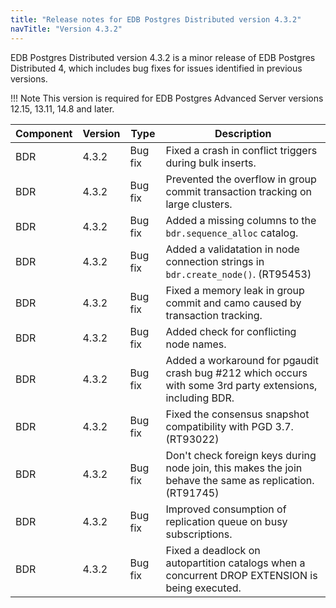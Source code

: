 ```yaml
---
title: "Release notes for EDB Postgres Distributed version 4.3.2"
navTitle: "Version 4.3.2"
---
```


EDB Postgres Distributed version 4.3.2 is a minor release of EDB Postgres Distributed 4, which includes bug fixes for issues identified in previous versions.

!!! Note
    This version is required for EDB Postgres Advanced Server versions 12.15, 13.11, 14.8 and later.

| Component | Version |  Type           |                                                   Description                                                           |
| --------- | ------- | --------------- | ------------------------------------------------------------------------------------------------------------------------|
| BDR       | 4.3.2   | Bug fix         | Fixed a crash in conflict triggers during bulk inserts. |
| BDR       | 4.3.2   | Bug fix         | Prevented the overflow in group commit transaction tracking on large clusters. |
| BDR       | 4.3.2   | Bug fix         | Added a missing columns to the `bdr.sequence_alloc` catalog. |
| BDR       | 4.3.2   | Bug fix         | Added a validatation in node connection strings in `bdr.create_node()`. (RT95453) |
| BDR       | 4.3.2   | Bug fix         | Fixed a memory leak in group commit and camo caused by transaction tracking. |
| BDR       | 4.3.2   | Bug fix         | Added check for conflicting node names. |
| BDR       | 4.3.2   | Bug fix         | Added a workaround for pgaudit crash bug #212 which occurs with some 3rd party extensions, including BDR. |
| BDR       | 4.3.2   | Bug fix         | Fixed the consensus snapshot compatibility with PGD 3.7. (RT93022) |
| BDR       | 4.3.2   | Bug fix         | Don't check foreign keys during node join, this makes the join behave the same as replication. (RT91745) |
| BDR       | 4.3.2   | Bug fix         | Improved consumption of replication queue on busy subscriptions. |
| BDR       | 4.3.2   | Bug fix         | Fixed a deadlock on autopartition catalogs when a concurrent DROP EXTENSION is being executed.|
